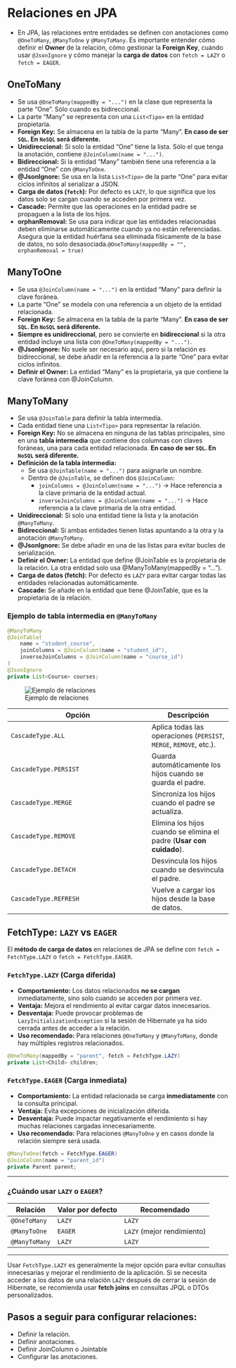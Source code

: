 # Relaciones en JPA

- En JPA, las relaciones entre entidades se definen con anotaciones como `@OneToMany`, `@ManyToOne` y `@ManyToMany`. Es importante entender cómo definir el **Owner** de la relación, cómo gestionar la **Foreign Key**, cuándo usar `@JsonIgnore` y cómo manejar la **carga de datos** con `fetch = LAZY` o `fetch = EAGER`.

## OneToMany
- Se usa `@OneToMany(mappedBy = "...")` en la clase que representa la parte "One". Sólo cuando es bidireccional.
- La parte "Many" se representa con una `List<Tipo>` en la entidad propietaria.
- **Foreign Key:** Se almacena en la tabla de la parte "Many". **En caso de ser `SQL`. En `NoSQL` será diferente.**
- **Unidireccional:** Si solo la entidad "One" tiene la lista. Sólo el que tenga la anotación, contiene `@JoinColumn(name = "...")`.
- **Bidireccional:** Si la entidad "Many" también tiene una referencia a la entidad "One" con `@ManyToOne`.
- **@JsonIgnore:** Se usa en la lista `List<Tipo>` de la parte "One" para evitar ciclos infinitos al serializar a JSON.
- **Carga de datos (`fetch`):** Por defecto es `LAZY`, lo que significa que los datos solo se cargan cuando se acceden por primera vez.
- **Cascade:** Permite que las operaciones en la entidad padre se propaguen a la lista de los hijos.
- **orphanRemoval:** Se usa para indicar que las entidades relacionadas deben eliminarse automáticamente cuando ya no están referenciadas. Asegura que la entidad huérfana sea eliminada físicamente de la base de datos, no solo desasociada.`@OneToMany(mappedBy = "", orphanRemoval = true)`

## ManyToOne
- Se usa `@JoinColumn(name = "...")` en la entidad "Many" para definir la clave foránea.
- La parte "One" se modela con una referencia a un objeto de la entidad relacionada.
- **Foreign Key:** Se almacena en la tabla de la parte "Many". **En caso de ser `SQL`. En `NoSQL` será diferente.**
- **Siempre es unidireccional**, pero se convierte en **bidireccional** si la otra entidad incluye una lista con `@OneToMany(mappedBy = "...")`.
- **@JsonIgnore:** No suele ser necesario aquí, pero si la relación es bidireccional, se debe añadir en la referencia a la parte "One" para evitar ciclos infinitos.
- **Definir el Owner:** La entidad "Many" es la propietaria, ya que contiene la clave foránea con @JoinColumn.

## ManyToMany
- Se usa `@JoinTable` para definir la tabla intermedia.
- Cada entidad tiene una `List<Tipo>` para representar la relación.
- **Foreign Key:** No se almacena en ninguna de las tablas principales, sino en una **tabla intermedia** que contiene dos columnas con claves foráneas, una para cada entidad relacionada. **En caso de ser `SQL`. En `NoSQL` será diferente.**
- **Definición de la tabla intermedia:**
  - Se usa `@JoinTable(name = "...")` para asignarle un nombre.
  - Dentro de `@JoinTable`, se definen dos `@JoinColumn`:
    - `joinColumns = @JoinColumn(name = "...")` → Hace referencia a la clave primaria de la entidad actual.
    - `inverseJoinColumns = @JoinColumn(name = "...")` → Hace referencia a la clave primaria de la otra entidad.
- **Unidireccional:** Si solo una entidad tiene la lista y la anotación `@ManyToMany`.
- **Bidireccional:** Si ambas entidades tienen listas apuntando a la otra y la anotación `@ManyToMany`.
- **@JsonIgnore:** Se debe añadir en una de las listas para evitar bucles de serialización.
- **Definir el Owner:** La entidad que define @JoinTable es la propietaria de la relación. La otra entidad solo usa @ManyToMany(mappedBy = "...").
- **Carga de datos (fetch):** Por defecto es `LAZY` para evitar cargar todas las entidades relacionadas automáticamente.
- **Cascade:** Se añade en la entidad que tiene @JoinTable, que es la propietaria de la relación.

### Ejemplo de tabla intermedia en `@ManyToMany`
``` java
@ManyToMany
@JoinTable(
    name = "student_course",
    joinColumns = @JoinColumn(name = "student_id"),
    inverseJoinColumns = @JoinColumn(name = "course_id")
)
@JsonIgnore
private List<Course> courses;
```

![Ejemplo de relaciones](/home/albertemb/FullStack-Quarto/images/labsb08-4-onetomay.png)

| Opción                | Descripción |
|-----------------------|-------------|
| `CascadeType.ALL`     | Aplica todas las operaciones (`PERSIST`, `MERGE`, `REMOVE`, etc.). |
| `CascadeType.PERSIST` | Guarda automáticamente los hijos cuando se guarda el padre. |
| `CascadeType.MERGE`   | Sincroniza los hijos cuando el padre se actualiza. |
| `CascadeType.REMOVE`  | Elimina los hijos cuando se elimina el padre (**Usar con cuidado**). |
| `CascadeType.DETACH`  | Desvincula los hijos cuando se desvincula el padre. |
| `CascadeType.REFRESH` | Vuelve a cargar los hijos desde la base de datos. |

## FetchType: `LAZY` vs `EAGER`

El **método de carga de datos** en relaciones de JPA se define con `fetch = FetchType.LAZY` o `fetch = FetchType.EAGER`.

### `FetchType.LAZY` (Carga diferida)

- **Comportamiento:** Los datos relacionados **no se cargan** inmediatamente, sino solo cuando se acceden por primera vez.
- **Ventaja:** Mejora el rendimiento al evitar cargar datos innecesarios.
- **Desventaja:** Puede provocar problemas de `LazyInitializationException` si la sesión de Hibernate ya ha sido cerrada antes de acceder a la relación.
- **Uso recomendado:** Para relaciones `@OneToMany` y `@ManyToMany`, donde hay múltiples registros relacionados.

```java
@OneToMany(mappedBy = "parent", fetch = FetchType.LAZY)
private List<Child> children;
```

### `FetchType.EAGER` (Carga inmediata)

- **Comportamiento:** La entidad relacionada se carga **inmediatamente** con la consulta principal.
- **Ventaja:** Evita excepciones de inicialización diferida.
- **Desventaja:** Puede impactar negativamente el rendimiento si hay muchas relaciones cargadas innecesariamente.
- **Uso recomendado:** Para relaciones `@ManyToOne` y en casos donde la relación siempre será usada.

```java
@ManyToOne(fetch = FetchType.EAGER)
@JoinColumn(name = "parent_id")
private Parent parent;
```

---

### ¿Cuándo usar `LAZY` o `EAGER`?

| Relación      | Valor por defecto | Recomendado                |
| ------------- | ----------------- | -------------------------- |
| `@OneToMany`  | `LAZY`            | `LAZY`                     |
| `@ManyToOne`  | `EAGER`           | `LAZY` (mejor rendimiento) |
| `@ManyToMany` | `LAZY`            | `LAZY`                     |

---

Usar `FetchType.LAZY` es generalmente la mejor opción para evitar consultas innecesarias y mejorar el rendimiento de la aplicación. Si se necesita acceder a los datos de una relación `LAZY` después de cerrar la sesión de Hibernate, se recomienda usar **fetch joins** en consultas JPQL o DTOs personalizados.


## Pasos a seguir para configurar relaciones:
- Definir la relación.
- Definir anotaciones.
- Definir JoinColumn o Jointable
- Configurar las anotaciones.